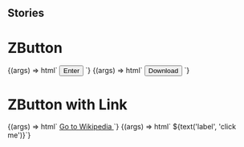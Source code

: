 
## Stories

<Meta title="Buttons/ZButton" component="z-button" />

# ZButton

<Preview>
  <Story name="button">
    {(args) => html`
      <z-button
        variant="${select('Variant', ['primary', 'secondary', 'tertiary'], 'primary')}"
        .issmall="${boolean('issmall', false)}"
      >
        <button slot="element" .disabled="${boolean('disabled', false)}">
          Enter
        </button>
      </z-button>`}
  </Story>
  <Story name="button with icon">
    {(args) => html`
      <z-button
        variant="${select('Variant', ['primary', 'secondary', 'tertiary'], 'primary')}"
        .issmall="${boolean('issmall', false)}"
      >
        <button slot="element" .disabled="${boolean('disabled', false)}">
          <z-icon name="${text('icon', 'download')}"></z-icon>Download
        </button>
      </z-button>`}
  </Story>
</Preview>

# ZButton with Link

<Preview>
  <Story name="link">
    {(args) => html`
      <z-button
        variant="${select('Variant', ['primary', 'secondary', 'tertiary'], 'primary')}"
        .issmall="${boolean('issmall', false)}"
      >
        <a slot="element" href="https://wikipedia.com" target="_blank">
          <z-icon name="${text('icon', 'link')}"></z-icon>Go to Wikipedia
        </a>
      </z-button>`}
  </Story>
</Preview>

<Preview>
  <Story name="legacy">
    {(args) => html`
      <z-button
        variant="${select('Variant', ['primary', 'secondary', 'tertiary'], 'primary')}"
        disabled="${boolean('disabled', false)}"
        icon="${text('icon', 'download')}"
        .issmall="${boolean('issmall', false)}"
      >${text('label', 'click me')}</z-button>`}
  </Story>
</Preview>

<Props of="z-button" />
